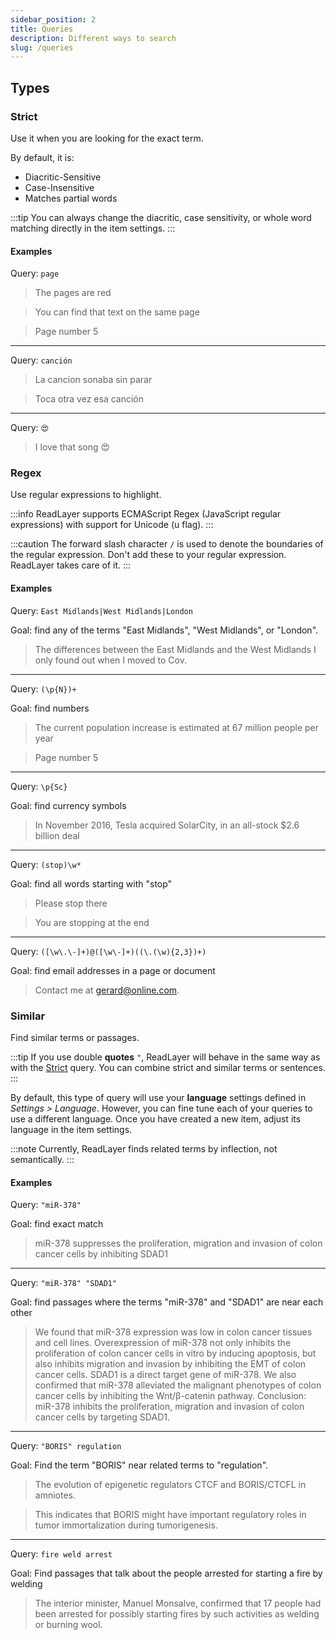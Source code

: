 ```yaml
---
sidebar_position: 2
title: Queries
description: Different ways to search
slug: /queries
---
```



## Types

### Strict

Use it when you are looking for the exact term.

By default, it is:
- Diacritic-Sensitive
- Case-Insensitive
- Matches partial words

:::tip
You can always change the diacritic, case sensitivity, or whole word matching directly in the item settings.
:::


#### Examples

Query: `page`

> The <HL>page</HL>s are red

> You can find that text on the same <HL>page</HL>

> <HL>Page</HL> number 5

---

Query: `canción`

> La cancion sonaba sin parar

> Toca otra vez esa <HL>canción</HL>

---

Query: `😍`

> I love that song <HL>😍</HL>


### Regex

Use regular expressions to highlight.

:::info
ReadLayer supports ECMAScript Regex (JavaScript regular expressions) with support for Unicode (u flag).
:::

:::caution
The forward slash character `/` is used to denote the boundaries of the regular expression.
Don't add these to your regular expression. ReadLayer takes care of it.
:::

#### Examples

Query: `East Midlands|West Midlands|London`

Goal: find any of the terms "East Midlands", "West Midlands", or "London".

> The differences between the <HL>East Midlands</HL> and the <HL>West Midlands</HL> I only found out when I moved to Cov.

---

Query: `(\p{N})+`

Goal: find numbers

> The current population increase is estimated at <HL>67</HL> million people per year

> Page number <HL>5</HL>

---

Query: `\p{Sc}`

Goal: find currency symbols

> In November 2016, Tesla acquired SolarCity, in an all-stock <HL>$</HL>2.6 billion deal

---

Query: `(stop)\w*`

Goal: find all words starting with "stop"

> Please <HL>stop</HL> there

> You are <HL>stopping</HL> at the end

---

Query: `([\w\.\-]+)@([\w\-]+)((\.(\w){2,3})+)`

Goal: find email addresses in a page or document

> Contact me at <HL>gerard@online.com</HL>.


### Similar

Find similar terms or passages.

:::tip
If you use double **quotes** `"`, ReadLayer will behave in the same way as with the [Strict](#strict) query.
You can combine strict and similar terms or sentences.
:::

By default, this type of query will use your **language** settings defined in _Settings > Language_.
However, you can fine tune each of your queries to use a different language. Once you have created a new item, adjust its language in the item settings.

:::note
Currently, ReadLayer finds related terms by inflection, not semantically.
:::


#### Examples

Query: `"miR-378"`

Goal: find exact match

> <HL>miR-378</HL> suppresses the proliferation, migration and invasion of colon cancer cells by inhibiting SDAD1

---

Query: `"miR-378" "SDAD1"`

Goal: find passages where the terms "miR-378" and "SDAD1" are near each other

> We found that miR-378 expression was low in colon cancer tissues and cell lines. Overexpression of miR-378 not only inhibits the proliferation of colon cancer cells in vitro by inducing apoptosis, but also inhibits migration and invasion by inhibiting the EMT of colon cancer cells.
<HL>SDAD1 is a direct target gene of miR-378</HL>. We also confirmed that miR-378 alleviated the malignant phenotypes of colon cancer cells by inhibiting the Wnt/β-catenin pathway.
Conclusion: <HL>miR-378 inhibits the proliferation, migration and invasion of colon cancer cells by targeting SDAD1</HL>.

---

Query: `"BORIS" regulation`

Goal: Find the term "BORIS" near related terms to "regulation".

> The evolution of epigenetic <HL>regulators CTCF and BORIS</HL>/CTCFL in amniotes.

> This indicates that <HL>BORIS might have important regulatory</HL> roles in tumor immortalization during tumorigenesis.

---

Query: `fire weld arrest`

Goal: Find passages that talk about the people arrested for starting a fire by welding

> The interior minister, Manuel Monsalve, confirmed that 17 people had been <HL>arrested for possibly starting fires by such activities as welding</HL> or burning wool.
